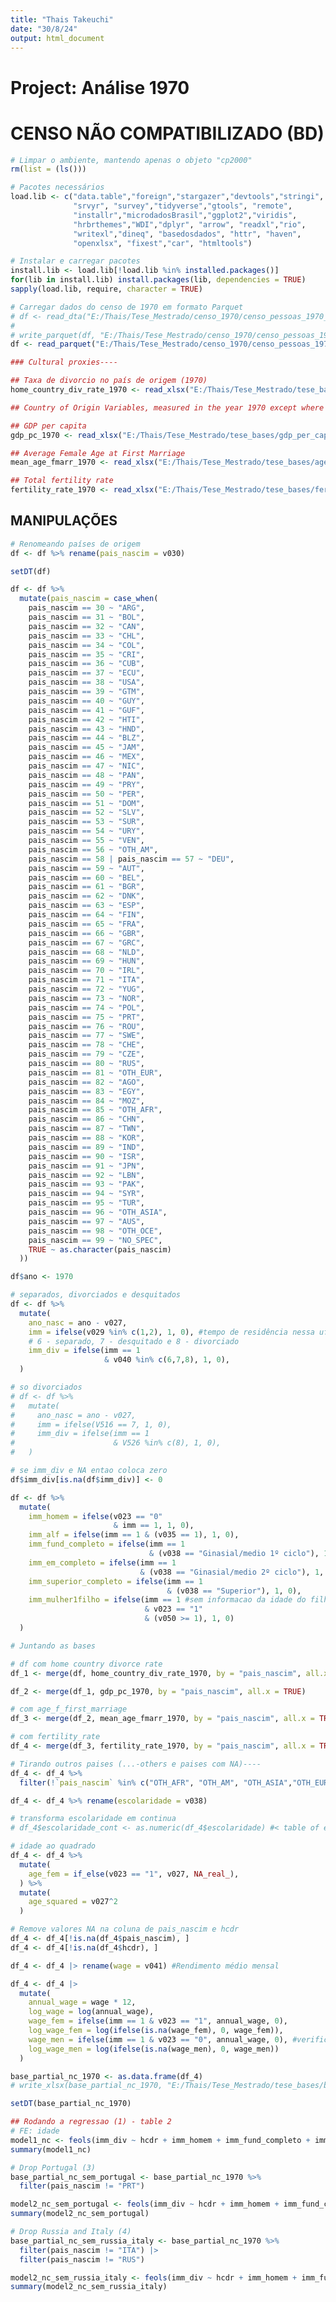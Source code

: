 ---
title: "Thais Takeuchi"
date: "30/8/24"
output: html_document
---

# Project: Análise 1970

# CENSO NÃO COMPATIBILIZADO (BD)

```{r setup, include=FALSE}
# Limpar o ambiente, mantendo apenas o objeto "cp2000"
rm(list = (ls()))

# Pacotes necessários
load.lib <- c("data.table","foreign","stargazer","devtools","stringi", 
              "srvyr", "survey","tidyverse","gtools", "remote",
              "installr","microdadosBrasil","ggplot2","viridis",
              "hrbrthemes","WDI","dplyr", "arrow", "readxl","rio",
              "writexl","dineq", "basedosdados", "httr", "haven", 
              "openxlsx", "fixest","car", "htmltools")

# Instalar e carregar pacotes
install.lib <- load.lib[!load.lib %in% installed.packages()]
for(lib in install.lib) install.packages(lib, dependencies = TRUE)
sapply(load.lib, require, character = TRUE)

```


```{r carrega base}
# Carregar dados do censo de 1970 em formato Parquet
# df <- read_dta("E:/Thais/Tese_Mestrado/censo_1970/censo_pessoas_1970_filtrado_nao_comp.dta")
# 
# write_parquet(df, "E:/Thais/Tese_Mestrado/censo_1970/censo_pessoas_1970_filtrado_nao_comp.parquet")
df <- read_parquet("E:/Thais/Tese_Mestrado/censo_1970/censo_pessoas_1970_filtrado_bd.parquet")

```

```{r carrega base apoio}
### Cultural proxies----

## Taxa de divorcio no país de origem (1970)
home_country_div_rate_1970 <- read_xlsx("E:/Thais/Tese_Mestrado/tese_bases/home_country_div_rate/home_country_div_rate_1970.xlsx")

## Country of Origin Variables, measured in the year 1970 except where otherwise noted (paper)----

## GDP per capita
gdp_pc_1970 <- read_xlsx("E:/Thais/Tese_Mestrado/tese_bases/gdp_per_capita/gdp_pc_1970.xlsx")

## Average Female Age at First Marriage
mean_age_fmarr_1970 <- read_xlsx("E:/Thais/Tese_Mestrado/tese_bases/age_first_marriage/mean_age_fmarr_1970.xlsx")

## Total fertility rate
fertility_rate_1970 <- read_xlsx("E:/Thais/Tese_Mestrado/tese_bases/fertility_rate/fertility_rate_1970.xlsx")
```

## MANIPULAÇÕES

```{r manipula}
# Renomeando países de origem
df <- df %>% rename(pais_nascim = v030)

setDT(df)

df <- df %>%
  mutate(pais_nascim = case_when(
    pais_nascim == 30 ~ "ARG",
    pais_nascim == 31 ~ "BOL",
    pais_nascim == 32 ~ "CAN",
    pais_nascim == 33 ~ "CHL",
    pais_nascim == 34 ~ "COL",
    pais_nascim == 35 ~ "CRI",
    pais_nascim == 36 ~ "CUB",
    pais_nascim == 37 ~ "ECU",
    pais_nascim == 38 ~ "USA",
    pais_nascim == 39 ~ "GTM",
    pais_nascim == 40 ~ "GUY",
    pais_nascim == 41 ~ "GUF",
    pais_nascim == 42 ~ "HTI",
    pais_nascim == 43 ~ "HND",
    pais_nascim == 44 ~ "BLZ",
    pais_nascim == 45 ~ "JAM",
    pais_nascim == 46 ~ "MEX",
    pais_nascim == 47 ~ "NIC",
    pais_nascim == 48 ~ "PAN",
    pais_nascim == 49 ~ "PRY",
    pais_nascim == 50 ~ "PER",
    pais_nascim == 51 ~ "DOM",
    pais_nascim == 52 ~ "SLV",
    pais_nascim == 53 ~ "SUR",
    pais_nascim == 54 ~ "URY",
    pais_nascim == 55 ~ "VEN",
    pais_nascim == 56 ~ "OTH_AM",
    pais_nascim == 58 | pais_nascim == 57 ~ "DEU",
    pais_nascim == 59 ~ "AUT",
    pais_nascim == 60 ~ "BEL",
    pais_nascim == 61 ~ "BGR",
    pais_nascim == 62 ~ "DNK",
    pais_nascim == 63 ~ "ESP",
    pais_nascim == 64 ~ "FIN",
    pais_nascim == 65 ~ "FRA",
    pais_nascim == 66 ~ "GBR",
    pais_nascim == 67 ~ "GRC",
    pais_nascim == 68 ~ "NLD",
    pais_nascim == 69 ~ "HUN",
    pais_nascim == 70 ~ "IRL",
    pais_nascim == 71 ~ "ITA",
    pais_nascim == 72 ~ "YUG",
    pais_nascim == 73 ~ "NOR",
    pais_nascim == 74 ~ "POL",
    pais_nascim == 75 ~ "PRT",
    pais_nascim == 76 ~ "ROU",
    pais_nascim == 77 ~ "SWE",
    pais_nascim == 78 ~ "CHE",
    pais_nascim == 79 ~ "CZE",
    pais_nascim == 80 ~ "RUS",
    pais_nascim == 81 ~ "OTH_EUR",
    pais_nascim == 82 ~ "AGO",
    pais_nascim == 83 ~ "EGY",
    pais_nascim == 84 ~ "MOZ",
    pais_nascim == 85 ~ "OTH_AFR",
    pais_nascim == 86 ~ "CHN",
    pais_nascim == 87 ~ "TWN",
    pais_nascim == 88 ~ "KOR",
    pais_nascim == 89 ~ "IND",
    pais_nascim == 90 ~ "ISR",
    pais_nascim == 91 ~ "JPN",
    pais_nascim == 92 ~ "LBN",
    pais_nascim == 93 ~ "PAK",
    pais_nascim == 94 ~ "SYR",
    pais_nascim == 95 ~ "TUR",
    pais_nascim == 96 ~ "OTH_ASIA",
    pais_nascim == 97 ~ "AUS",
    pais_nascim == 98 ~ "OTH_OCE",
    pais_nascim == 99 ~ "NO_SPEC",
    TRUE ~ as.character(pais_nascim)
  ))

```

```{r manipula 2}

df$ano <- 1970

# separados, divorciados e desquitados
df <- df %>%
  mutate(
    ano_nasc = ano - v027,
    imm = ifelse(v029 %in% c(1,2), 1, 0), #tempo de residência nessa uf
    # 6 - separado, 7 - desquitado e 8 - divorciado
    imm_div = ifelse(imm == 1
                     & v040 %in% c(6,7,8), 1, 0),
  )

# so divorciados
# df <- df %>%
#   mutate(
#     ano_nasc = ano - v027,
#     imm = ifelse(V516 == 7, 1, 0),
#     imm_div = ifelse(imm == 1
#                      & V526 %in% c(8), 1, 0),
#   )

# se imm_div e NA entao coloca zero
df$imm_div[is.na(df$imm_div)] <- 0

df <- df %>%
  mutate(
    imm_homem = ifelse(v023 == "0"
                       & imm == 1, 1, 0),
    imm_alf = ifelse(imm == 1 & (v035 == 1), 1, 0), 
    imm_fund_completo = ifelse(imm == 1
                               & (v038 == "Ginasial/medio 1º ciclo"), 1, 0), 
    imm_em_completo = ifelse(imm == 1
                             & (v038 == "Ginasial/medio 2º ciclo"), 1, 0), 
    imm_superior_completo = ifelse(imm == 1
                                   & (v038 == "Superior"), 1, 0), 
    imm_mulher1filho = ifelse(imm == 1 #sem informacao da idade do filho
                              & v023 == "1"
                              & (v050 >= 1), 1, 0)
  )

```

```{r merge}
# Juntando as bases

# df com home country divorce rate
df_1 <- merge(df, home_country_div_rate_1970, by = "pais_nascim", all.x = TRUE)

df_2 <- merge(df_1, gdp_pc_1970, by = "pais_nascim", all.x = TRUE)

# com age_f_first_marriage
df_3 <- merge(df_2, mean_age_fmarr_1970, by = "pais_nascim", all.x = TRUE)

# com fertility_rate
df_4 <- merge(df_3, fertility_rate_1970, by = "pais_nascim", all.x = TRUE)

```

```{r manipula 3}
# Tirando outros paises (...-others e paises com NA)----
df_4 <- df_4 %>% 
  filter(!`pais_nascim` %in% c("OTH_AFR", "OTH_AM", "OTH_ASIA","OTH_EUR", "OTH_OCE"))

df_4 <- df_4 %>% rename(escolaridade = v038)

# transforma escolaridade em continua
# df_4$escolaridade_cont <- as.numeric(df_4$escolaridade) #< table of extent 0 >

# idade ao quadrado
df_4 <- df_4 %>%
  mutate(
    age_fem = if_else(v023 == "1", v027, NA_real_),
  ) %>%
  mutate(
    age_squared = v027^2
  )

# Remove valores NA na coluna de pais_nascim e hcdr
df_4 <- df_4[!is.na(df_4$pais_nascim), ]
df_4 <- df_4[!is.na(df_4$hcdr), ]

df_4 <- df_4 |> rename(wage = v041) #Rendimento médio mensal

df_4 <- df_4 |> 
  mutate(
    annual_wage = wage * 12,
    log_wage = log(annual_wage),
    wage_fem = ifelse(imm == 1 & v023 == "1", annual_wage, 0), 
    log_wage_fem = log(ifelse(is.na(wage_fem), 0, wage_fem)), 
    wage_men = ifelse(imm == 1 & v023 == "0", annual_wage, 0), #verificar
    log_wage_men = log(ifelse(is.na(wage_men), 0, wage_men)) 
  )
```



```{r adiciona variaveis}
base_partial_nc_1970 <- as.data.frame(df_4)
# write_xlsx(base_partial_nc_1970, "E:/Thais/Tese_Mestrado/tese_bases/base_gerada/base_nc_1970.xlsx")

setDT(base_partial_nc_1970)
```


```{r 1}
## Rodando a regressao (1) - table 2
# FE: idade
model1_nc <- feols(imm_div ~ hcdr + imm_homem + imm_fund_completo + imm_em_completo + imm_superior_completo | factor(v027)+ age_squared, data = base_partial_nc_1970, weights = ~v054, cluster = ~pais_nascim)
summary(model1_nc)
```


```{r 2}
# Drop Portugal (3)
base_partial_nc_sem_portugal <- base_partial_nc_1970 %>%
  filter(pais_nascim != "PRT")

model2_nc_sem_portugal <- feols(imm_div ~ hcdr + imm_homem + imm_fund_completo + imm_em_completo + imm_superior_completo | factor(v027)+age_squared, data = base_partial_nc_sem_portugal, weights = ~v054, cluster = ~pais_nascim)
summary(model2_nc_sem_portugal)
```

```{r 5}
# Drop Russia and Italy (4)
base_partial_nc_sem_russia_italy <- base_partial_nc_1970 %>%
  filter(pais_nascim != "ITA") |> 
  filter(pais_nascim != "RUS")

model2_nc_sem_russia_italy <- feols(imm_div ~ hcdr + imm_homem + imm_fund_completo + imm_em_completo + imm_superior_completo | factor(v027)+age_squared, data = base_partial_nc_sem_russia_italy, weights = ~v054, cluster = ~pais_nascim)
summary(model2_nc_sem_russia_italy)
```

